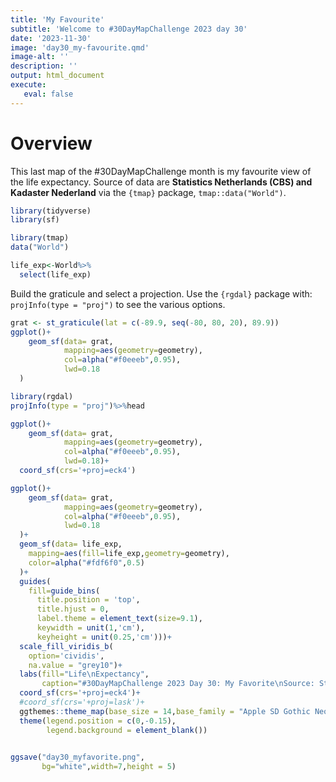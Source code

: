 ```yaml
---
title: 'My Favourite'
subtitle: 'Welcome to #30DayMapChallenge 2023 day 30'
date: '2023-11-30'
image: 'day30_my-favourite.qmd'
image-alt: ''
description: ''
output: html_document
execute: 
   eval: false
---
```



# Overview

This last map of the #30DayMapChallenge month is my favourite view of the life expectancy. Source of data are **Statistics Netherlands (CBS) and Kadaster Nederland** via the `{tmap}` package, `tmap::data("World")`.


```r
library(tidyverse)
library(sf)
```


```r
library(tmap)
data("World")
```


```r
life_exp<-World%>%
  select(life_exp)
```


Build the graticule and select a projection. Use the `{rgdal}` package with: `projInfo(type = "proj")` to see the various options.
     
```r
grat <- st_graticule(lat = c(-89.9, seq(-80, 80, 20), 89.9))
ggplot()+
    geom_sf(data= grat, 
            mapping=aes(geometry=geometry),
            col=alpha("#f0eeeb",0.95),
            lwd=0.18
  )
```


```r
library(rgdal)
projInfo(type = "proj")%>%head
```

```r
ggplot()+
    geom_sf(data= grat, 
            mapping=aes(geometry=geometry),
            col=alpha("#f0eeeb",0.95),
            lwd=0.18)+
  coord_sf(crs='+proj=eck4')
```


```r
ggplot()+
    geom_sf(data= grat, 
            mapping=aes(geometry=geometry),
            col=alpha("#f0eeeb",0.95),
            lwd=0.18
  )+
  geom_sf(data= life_exp,
    mapping=aes(fill=life_exp,geometry=geometry),
    color=alpha("#fdf6f0",0.5)
  )+
  guides(
    fill=guide_bins(
      title.position = 'top',
      title.hjust = 0,
      label.theme = element_text(size=9.1),
      keywidth = unit(1,'cm'),
      keyheight = unit(0.25,'cm')))+
  scale_fill_viridis_b(
    option='cividis',
    na.value = "grey10")+
  labs(fill="Life\nExpectancy",
       caption="#30DayMapChallenge 2023 Day 30: My Favorite\nSource: Statistics Netherlands (CBS) and Kadaster Nederland\nMap-Design: @fgazzelloni")+
  coord_sf(crs='+proj=eck4')+
  #coord_sf(crs='+proj=lask')+
  ggthemes::theme_map(base_size = 14,base_family = "Apple SD Gothic Neo")+
  theme(legend.position = c(0,-0.15),
        legend.background = element_blank())
  
```


```r
ggsave("day30_myfavorite.png",
       bg="white",width=7,height = 5)
```


